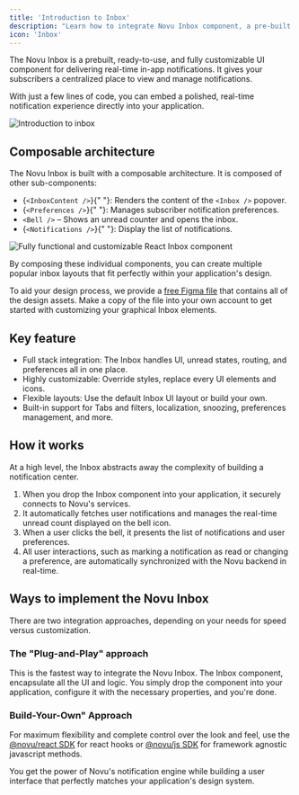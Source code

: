 ```yaml
---
title: 'Introduction to Inbox'
description: "Learn how to integrate Novu Inbox component, a pre-built notification center component for real-time in-app notifications in your application."
icon: 'Inbox'
---
```


The Novu Inbox is a prebuilt, ready-to-use, and fully customizable UI component for delivering real-time in-app notifications. It gives your subscribers a centralized place to view and manage notifications.

With just a few lines of code, you can embed a polished, real-time notification experience directly into your application.

![Introduction to inbox](/images/inbox/intro-to-inbox.png)

## Composable architecture

The Novu Inbox is built with a composable architecture. It is composed of other sub-components:

- <Method href="/platform/inbox/advanced-customization/customize-notification-ui#display-the-standalone-notification-feed">{`<InboxContent />`}{" "}</Method>: Renders the content of the `<Inbox />` popover.
- <Method href="/platform/inbox/configuration/preferences#using-the-preferences--component">{`<Preferences />`}{" "}</Method>: Manages subscriber notification preferences.
- `<Bell />` – Shows an unread counter and opens the inbox.
- <Method href="/platform/inbox/advanced-customization/customize-notification-ui#display-the-standalone-notification-feed">{`<Notifications />`}{" "}</Method>: Display the list of notifications.

![Fully functional and customizable React Inbox component](/images/inbox/overview@2x.png)

By composing these individual components, you can create multiple popular inbox layouts that fit perfectly within your application's design.

<Callout type="info" title="Design files">To aid your design process, we provide a [free Figma file](https://www.figma.com/community/file/1425407348374863860) that contains all of the design assets. Make a copy of the file into your own account to get started with customizing your graphical Inbox elements.</Callout>

## Key feature
- Full stack integration: The Inbox handles UI, unread states, routing, and preferences all in one place.
- Highly customizable: Override styles, replace every UI elements and icons.
- Flexible layouts: Use the default Inbox UI layout or build your own.
- Built-in support for  Tabs and filters, localization, snoozing, preferences management, and more.

## How it works

At a high level, the Inbox abstracts away the complexity of building a notification center.

1. When you drop the Inbox component into your application, it securely connects to Novu's services.
2. It automatically fetches user notifications and manages the real-time unread count displayed on the bell icon.
3. When a user clicks the bell, it presents the list of notifications and user preferences.
4. All user interactions, such as marking a notification as read or changing a preference, are automatically synchronized with the Novu backend in real-time.

## Ways to implement the Novu Inbox

There are two integration approaches, depending on your needs for speed versus customization.

### The "Plug-and-Play" approach

This is the fastest way to integrate the Novu Inbox. The Inbox component, encapsulate all the UI and logic. You simply drop the component into your application, configure it with the necessary properties, and you're done.

### Build-Your-Own" Approach

For maximum flexibility and complete control over the look and feel, use the [@novu/react SDK](/platform/sdks/react) for react hooks or [@novu/js SDK](/platform/sdks/javascript) for framework agnostic javascript methods. 

You get the power of Novu's notification engine while building a user interface that perfectly matches your application's design system.


